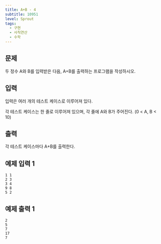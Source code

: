 ```yaml
---
title: A+B - 4
subtitle: 10951
level: Sprout
tags:
  - 구현
  - 사칙연산
  - 수학
---
```


## 문제

두 정수 A와 B를 입력받은 다음, A+B를 출력하는 프로그램을 작성하시오.

## 입력

입력은 여러 개의 테스트 케이스로 이루어져 있다.

각 테스트 케이스는 한 줄로 이루어져 있으며, 각 줄에 A와 B가 주어진다. (0 < A, B < 10)

## 출력

각 테스트 케이스마다 A+B를 출력한다.

## 예제 입력 1

```
1 1
2 3
3 4
9 8
5 2
```

## 예제 출력 1

```
2
5
7
17
7
```
